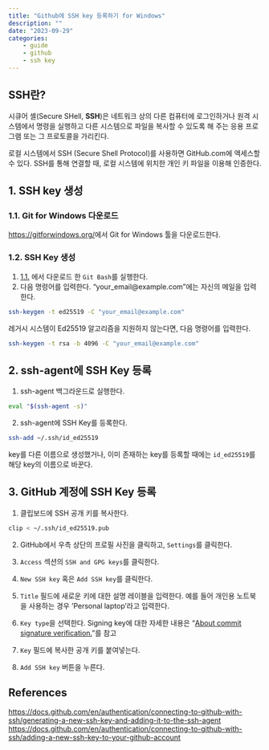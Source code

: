 ```yaml
---
title: "Github에 SSH key 등록하기 for Windows"
description: ""
date: "2023-09-29"
categories:
    - guide
    - github
    - ssh key
---
```


## SSH란?
시큐어 셸(Secure SHell, **SSH**)은 네트워크 상의 다른 컴퓨터에 로그인하거나 원격 시스템에서 명령을 실행하고 다른 시스템으로 파일을 복사할 수 있도록 해 주는 응용 프로그램 또는 그 프로토콜을 가리킨다. 

로컬 시스템에서 
SSH (Secure Shell Protocol)를 사용하면 GitHub.com에 액세스할 수 있다.
SSH를 통해 연결할 때, 로컬 시스템에 위치한 개인 키 파일을 이용해 인증한다.

## 1. SSH key 생성

### 1.1. Git for Windows 다운로드

<https://gitforwindows.org/>에서 Git for Windows 툴을 다운로드한다.

### 1.2. SSH Key 생성

1. [1.1.](###Git-for-Windows-다운로드) 에서 다운로드 한 `Git Bash`를 실행한다.
2. 다음 명령어를 입력한다. "your_email@example.com"에는 자신의 메일을 입력한다.\

```bash
ssh-keygen -t ed25519 -C "your_email@example.com"
```

:::{.callout-note}
레거시 시스템이 Ed25519 알고리즘을 지원하지 않는다면, 다음 명령어를 입력한다.\

```bash
ssh-keygen -t rsa -b 4096 -C "your_email@example.com"
```

:::

## 2. ssh-agent에 SSH Key 등록

1. ssh-agent 백그라운드로 실행한다.
```bash
eval "$(ssh-agent -s)"
```

2. ssh-agent에 SSH Key를 등록한다.
```bash
ssh-add ~/.ssh/id_ed25519
```
:::{.callout-note}
key를 다른 이름으로 생성했거나, 이미 존재하는 key를 등록할 때에는 `id_ed25519`를 해당 key의 이름으로 바꾼다.
:::

## 3. GitHub 계정에 SSH Key 등록

1. 클립보드에 SSH 공개 키를 복사한다.

```bash
clip < ~/.ssh/id_ed25519.pub
```

2. GitHub에서 우측 상단의 프로필 사진을 클릭하고, `Settings`를 클릭한다.

3. `Access` 섹션의 `SSH and GPG keys`를 클릭한다.

4. `New SSH key` 혹은 `Add SSH key`를 클릭한다.

5. `Title` 필드에 새로운 키에 대한 설명 레이블을 입력한다. 예를 들어 개인용 노트북을 사용하는 경우 'Personal laptop'라고 입력한다.

6. `Key type`을 선택한다. Signing key에 대한 자세한 내용은 "[About commit signature verification.](https://docs.github.com/en/authentication/managing-commit-signature-verification/about-commit-signature-verification)"를 참고

7. `Key` 필드에 복사한 공개 키를 붙여넣는다.

8. `Add SSH key` 버튼을 누른다.


## References

<https://docs.github.com/en/authentication/connecting-to-github-with-ssh/generating-a-new-ssh-key-and-adding-it-to-the-ssh-agent>\
<https://docs.github.com/en/authentication/connecting-to-github-with-ssh/adding-a-new-ssh-key-to-your-github-account>